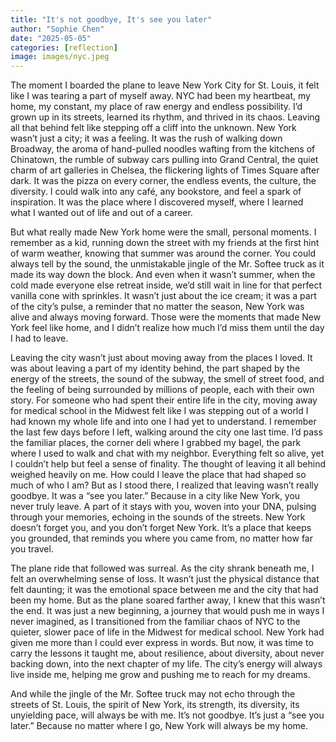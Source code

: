 ```yaml
---
title: "It's not goodbye, It's see you later"
author: "Sophie Chen"
date: "2025-05-05"
categories: [reflection]
image: images/nyc.jpeg
---
```


The moment I boarded the plane to leave New York City for St. Louis, it felt like I was tearing a part of myself away.
NYC had been my heartbeat, my home, my constant, my place of raw energy and endless possibility.
I’d grown up in its streets, learned its rhythm, and thrived in its chaos. Leaving all that behind felt like stepping off a cliff into the unknown.
New York wasn’t just a city; it was a feeling. It was the rush of walking down Broadway, the aroma of hand-pulled noodles wafting from the kitchens of Chinatown, the rumble of subway cars pulling into Grand Central, the quiet charm of art galleries in Chelsea, the flickering lights of Times Square after dark.
It was the pizza on every corner, the endless events, the culture, the diversity.
I could walk into any café, any bookstore, and feel a spark of inspiration. It was the place where I discovered myself, where I learned what I wanted out of life and out of a career.

But what really made New York home were the small, personal moments. I remember as a kid, running down the street with my friends at the first hint of warm weather, knowing that summer was around the corner.
You could always tell by the sound, the unmistakable jingle of the Mr. Softee truck as it made its way down the block.
And even when it wasn’t summer, when the cold made everyone else retreat inside, we’d still wait in line for that perfect vanilla cone with sprinkles. It wasn’t just about the ice cream; it was a part 
of the city’s pulse, a reminder that no matter the season, New York was alive and always moving forward. Those were the moments that made New York feel like home, and I didn’t realize how much I’d miss them until the day I had to leave.

Leaving the city wasn’t just about moving away from the places I loved. It was about leaving a part of my identity behind, the part shaped by the energy of the streets, the sound of the subway, the smell of street food, and the feeling 
of being surrounded by millions of people, each with their own story. For someone who had spent their entire life in the city, moving away for medical school in the Midwest felt like I was stepping out of a world I had known my whole life 
and into one I had yet to understand. I remember the last few days before I left, walking around the city one last time. I’d pass the familiar places, the corner deli where I grabbed my bagel, the park where I used to walk and chat with my neighbor. 
Everything felt so alive, yet I couldn’t help but feel a sense of finality. The thought of leaving it all behind weighed heavily on me. How could I leave the place that had shaped so much of who I am?
But as I stood there, I realized that leaving wasn’t really goodbye. It was a “see you later.” Because in a city like New York, you never truly leave.
A part of it stays with you, woven into your DNA, pulsing through your memories, echoing in the sounds of the streets. New York doesn’t forget you, and you don’t forget New York. It’s a place that keeps you grounded, that reminds you where you came from, no matter how far you travel.

The plane ride that followed was surreal. As the city shrank beneath me, I felt an overwhelming sense of loss. It wasn’t just the physical distance that felt daunting; it was the emotional space between me and the city that had been my home.
But as the plane soared farther away, I knew that this wasn’t the end. It was just a new beginning, a journey that would push me in ways I never imagined, as I transitioned from the familiar chaos of NYC to the quieter, slower pace of life 
in the Midwest for medical school. New York had given me more than I could ever express in words. But now, it was time to carry the lessons it taught me, about resilience, about diversity, about never backing down, into the next chapter of my life.
The city’s energy will always live inside me, helping me grow and pushing me to reach for my dreams.

And while the jingle of the Mr. Softee truck may not echo through the streets of St. Louis, the spirit of New York, its strength, its diversity, its unyielding pace, will always be with me. 
It’s not goodbye. It’s just a “see you later.” Because no matter where I go, New York will always be my home.


